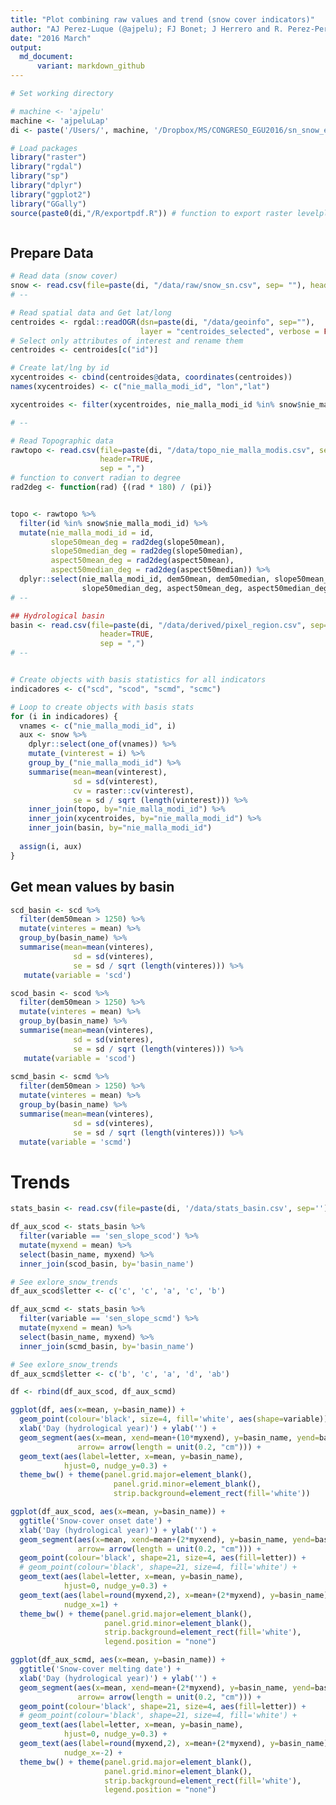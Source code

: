 ```yaml
---
title: "Plot combining raw values and trend (snow cover indicators)"
author: "AJ Perez-Luque (@ajpelu); FJ Bonet; J Herrero and R. Perez-Perez"
date: "2016 March"
output:
  md_document:
      variant: markdown_github
---
```


```r
# Set working directory 

# machine <- 'ajpelu'
machine <- 'ajpeluLap'
di <- paste('/Users/', machine, '/Dropbox/MS/CONGRESO_EGU2016/sn_snow_egu_2016', sep='')
```

```r
# Load packages 
library("raster")
library("rgdal")
library("sp")
library("dplyr")
library("ggplot2")
library("GGally")
source(paste0(di,"/R/exportpdf.R")) # function to export raster levelplots maps as pdf
```

```r
```


## Prepare Data

```r
# Read data (snow cover)
snow <- read.csv(file=paste(di, "/data/raw/snow_sn.csv", sep= ""), header = TRUE) 
# --   

# Read spatial data and Get lat/long
centroides <- rgdal::readOGR(dsn=paste(di, "/data/geoinfo", sep=""),
                             layer = "centroides_selected", verbose = FALSE)
# Select only attributes of interest and rename them
centroides <- centroides[c("id")]

# Create lat/lng by id 
xycentroides <- cbind(centroides@data, coordinates(centroides))
names(xycentroides) <- c("nie_malla_modi_id", "lon","lat")

xycentroides <- filter(xycentroides, nie_malla_modi_id %in% snow$nie_malla_modi_id)

# -- 

# Read Topographic data 
rawtopo <- read.csv(file=paste(di, "/data/topo_nie_malla_modis.csv", sep=""),
                    header=TRUE,
                    sep = ",") 
# function to convert radian to degree 
rad2deg <- function(rad) {(rad * 180) / (pi)} 


topo <- rawtopo %>% 
  filter(id %in% snow$nie_malla_modi_id) %>% 
  mutate(nie_malla_modi_id = id, 
         slope50mean_deg = rad2deg(slope50mean),
         slope50median_deg = rad2deg(slope50median),
         aspect50mean_deg = rad2deg(aspect50mean),
         aspect50median_deg = rad2deg(aspect50median)) %>%
  dplyr::select(nie_malla_modi_id, dem50mean, dem50median, slope50mean_deg, 
                slope50median_deg, aspect50mean_deg, aspect50median_deg) 
# -- 

## Hydrological basin 
basin <- read.csv(file=paste(di, "/data/derived/pixel_region.csv", sep=""),
                    header=TRUE,
                    sep = ",") 
# --


# Create objects with basis statistics for all indicators 
indicadores <- c("scd", "scod", "scmd", "scmc") 

# Loop to create objects with basis stats
for (i in indicadores) { 
  vnames <- c("nie_malla_modi_id", i) 
  aux <- snow %>%
    dplyr::select(one_of(vnames)) %>%
    mutate_(vinterest = i) %>%
    group_by_("nie_malla_modi_id") %>%
    summarise(mean=mean(vinterest),
              sd = sd(vinterest),
              cv = raster::cv(vinterest),
              se = sd / sqrt (length(vinterest))) %>%
    inner_join(topo, by="nie_malla_modi_id") %>%
    inner_join(xycentroides, by="nie_malla_modi_id") %>%
    inner_join(basin, by="nie_malla_modi_id")
  
  assign(i, aux)
} 

```

## Get mean values by basin 
```r
scd_basin <- scd %>% 
  filter(dem50mean > 1250) %>% 
  mutate(vinteres = mean) %>%
  group_by(basin_name) %>% 
  summarise(mean=mean(vinteres),
              sd = sd(vinteres),
              se = sd / sqrt (length(vinteres))) %>%
   mutate(variable = 'scd')

scod_basin <- scod %>% 
  filter(dem50mean > 1250) %>% 
  mutate(vinteres = mean) %>%
  group_by(basin_name) %>% 
  summarise(mean=mean(vinteres),
              sd = sd(vinteres),
              se = sd / sqrt (length(vinteres))) %>%
   mutate(variable = 'scod')
  
scmd_basin <- scmd %>% 
  filter(dem50mean > 1250) %>% 
  mutate(vinteres = mean) %>%
  group_by(basin_name) %>% 
  summarise(mean=mean(vinteres),
              sd = sd(vinteres),
              se = sd / sqrt (length(vinteres))) %>%
  mutate(variable = 'scmd')

```



# Trends
```r
stats_basin <- read.csv(file=paste(di, '/data/stats_basin.csv', sep=''), header=TRUE) 
```


```r
df_aux_scod <- stats_basin %>% 
  filter(variable == 'sen_slope_scod') %>%
  mutate(myxend = mean) %>% 
  select(basin_name, myxend) %>%
  inner_join(scod_basin, by='basin_name') 

# See exlore_snow_trends
df_aux_scod$letter <- c('c', 'c', 'a', 'c', 'b') 

df_aux_scmd <- stats_basin %>% 
  filter(variable == 'sen_slope_scmd') %>%
  mutate(myxend = mean) %>% 
  select(basin_name, myxend) %>%
  inner_join(scmd_basin, by='basin_name')

# See exlore_snow_trends  
df_aux_scmd$letter <- c('b', 'c', 'a', 'd', 'ab') 

df <- rbind(df_aux_scod, df_aux_scmd)
```
 
```r

ggplot(df, aes(x=mean, y=basin_name)) + 
  geom_point(colour='black', size=4, fill='white', aes(shape=variable)) + 
  xlab('Day (hydrological year)') + ylab('') + 
  geom_segment(aes(x=mean, xend=mean+(10*myxend), y=basin_name, yend=basin_name, group=variable),
               arrow= arrow(length = unit(0.2, "cm"))) + 
  geom_text(aes(label=letter, x=mean, y=basin_name),
            hjust=0, nudge_y=0.3) + 
  theme_bw() + theme(panel.grid.major=element_blank(),
                       panel.grid.minor=element_blank(),
                       strip.background=element_rect(fill='white'))
```



```r
ggplot(df_aux_scod, aes(x=mean, y=basin_name)) + 
  ggtitle('Snow-cover onset date') +
  xlab('Day (hydrological year)') + ylab('') +  
  geom_segment(aes(x=mean, xend=mean+(2*myxend), y=basin_name, yend=basin_name, group=variable),
               arrow= arrow(length = unit(0.2, "cm"))) + 
  geom_point(colour='black', shape=21, size=4, aes(fill=letter)) +
  # geom_point(colour='black', shape=21, size=4, fill='white') +
  geom_text(aes(label=letter, x=mean, y=basin_name),
            hjust=0, nudge_y=0.3) + 
  geom_text(aes(label=round(myxend,2), x=mean+(2*myxend), y=basin_name),
            nudge_x=1) + 
  theme_bw() + theme(panel.grid.major=element_blank(),
                     panel.grid.minor=element_blank(),
                     strip.background=element_rect(fill='white'),
                     legend.position = "none")
```

```r
ggplot(df_aux_scmd, aes(x=mean, y=basin_name)) + 
  ggtitle('Snow-cover melting date') +
  xlab('Day (hydrological year)') + ylab('') +  
  geom_segment(aes(x=mean, xend=mean+(2*myxend), y=basin_name, yend=basin_name, group=variable),
               arrow= arrow(length = unit(0.2, "cm"))) + 
  geom_point(colour='black', shape=21, size=4, aes(fill=letter)) +
  # geom_point(colour='black', shape=21, size=4, fill='white') +
  geom_text(aes(label=letter, x=mean, y=basin_name),
            hjust=0, nudge_y=0.3) + 
  geom_text(aes(label=round(myxend,2), x=mean+(2*myxend), y=basin_name),
            nudge_x=-2) + 
  theme_bw() + theme(panel.grid.major=element_blank(),
                     panel.grid.minor=element_blank(),
                     strip.background=element_rect(fill='white'),
                     legend.position = "none")

```